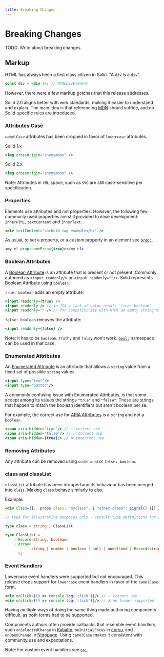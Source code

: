 ```yaml
---
title: Breaking Changes
---
```


# Breaking Changes

TODO: Write about breaking changes.

## Markup

HTML has always been a first class citizen in Solid. "A `div` is a `div`".

```jsx
const div = <div />; // HTMLDivElement
```

However, there were a few markup gotchas that this release addresses.

Solid 2.0 aligns better with web standards, making it easier to understand and explain. The main idea is that referencing [MDN](https://developer.mozilla.org/) should suffice, and no Solid-specific rules are introduced.

### Attributes Case

`camelCase` attributes has been dropped in favor of `lowercase` attributes.

Solid 1.x

```jsx
<img crossOrigin="anonymous" />
```

Solid 2.x

```jsx
<img crossorigin="anonymous" />
```

Note: Attributes in `XML` space, such as `SVG` are still case-sensitive per specification.

### Properties

Elements use attributes and not properties.
However, the following few commonly used properties are still provided to ease development: `innerHTML`, `textContent` and `innerText`.

```jsx
<div textContent="<b>bold tag example</b>" />
```

As usual, to set a property, or a custom property in an element see [`prop:`](https://docs.solidjs.com/reference/jsx-attributes/prop).

```jsx
<my-el prop:someProp={true}></my-el>
```

### Boolean Attributes

A [Boolean Attribute](https://developer.mozilla.org/en-US/docs/Glossary/Boolean/HTML) is an attribute that is present or not present.
Commonly authored as `<input readonly/>` or `<input readonly=""/>`.
Solid represents Boolean Attribute using `boolean`.

`true: boolean` adds an empty attribute:

```jsx
<input readonly={true} />
<input readonly /> // in JSX a lack of value equals `true: boolean`
<input readonly="" /> // for compatibility with HTML an empty string may be used
```

`false: boolean` removes the attribute:

```jsx
<input readonly={false} />
```

Note: It has to be `boolean`.
`truthy` and `falsy` won't work.
[`bool:`](https://docs.solidjs.com/reference/jsx-attributes/bool) namespace can be used in that case.

### Enumerated Attributes

An [Enumerated Attribute](https://developer.mozilla.org/en-US/docs/Glossary/Enumerated) is an attribute that allows a `string` value from a fixed set of possible `string` values.

```jsx
<input type="text"/>
<input type="button"/>
```

A commonly confusing issue with Enumerated Attributes, is that some accept among its values the strings `"true"` and `"false"`.
These are strings that happen to match the boolean identifiers but aren't boolean per se.

For example, the correct use for [ARIA Attributes](https://developer.mozilla.org/en-US/docs/Glossary/Boolean/ARIA) is a `string` and not a `boolean`.

```jsx
<span aria-hidden="true"/> // ✅ correct use
<span aria-hidden="false"/> // ✅ correct use
<span aria-hidden={true}/> // ❌ incorrect use
```

### Removing Attributes

Any attribute can be removed using `undefined` or `false: boolean`.

### class and classList

`classList` attribute has been dropped and its behaviour has been merged into `class`.
Making `class` behave similarly to [clsx](https://www.npmjs.com/package/clsx).

Example:

```jsx
<div class={[...props.class, "myclass", { "other-class": signal() }]} />
```

```ts
// type for illustrative purposes only - consult type definitions for reference

type class = string | ClassList

type ClassList =
	| Record<string, boolean>
	| Array<
			string | number | boolean | null | undefined | Record<string, boolean>
	  >;
```

### Event Handlers

Lowercase event handlers were supported but not encouraged.
This release drops support for `lowercase` event handlers in favor of the `camelCase` form.

```jsx
<div onClick={() => console.log('click')}/> // ✅ correct use
<div onclick={() => console.log('click')}/> // ❌ no longer supported
```

Having multiple ways of doing the same thing made authoring components difficult, as both forms had to be supported.

Components authors often provide callbacks that resemble event handlers, such `onSelectedChange` in [Kobalte](https://kobalte.dev/docs/core/overview/introduction/), `onInitialFocus` in [corvu](https://corvu.dev/), and `onOpenChange` in [Nitropage](https://nitropage.org/).
Using `camelCase` makes it consistent with community use and expectations.

Note: For custom event handlers see [`on:`](https://docs.solidjs.com/reference/jsx-attributes/on).
